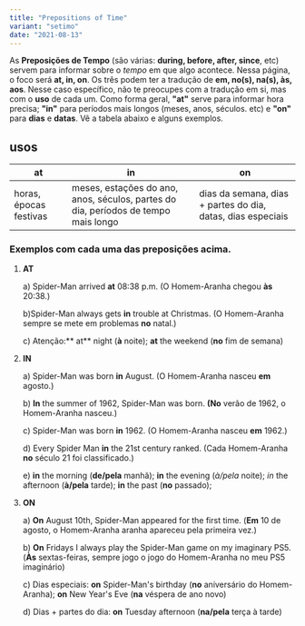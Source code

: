 ```yaml
---
title: "Prepositions of Time"
variant: "setimo"
date: "2021-08-13"
---
```


As **Preposições de Tempo** (são várias: **during, before, after, since**, etc) servem para informar sobre o _tempo_ em que algo acontece. Nessa página, o foco será **at, in, on**. Os três podem ter a tradução de **em, no(s), na(s), às, aos**. Nesse caso específico, não te preocupes com a tradução em si, mas com o **uso** de cada um. Como forma geral, **"at"** serve para informar hora precisa; **"in"** para períodos mais longos (meses, anos, séculos. etc) e **"on"** para **dias** e **datas**. Vê a tabela abaixo e alguns exemplos.

## usos

| at                     | in                                                                                 | on                                                          |
| ---------------------- | ---------------------------------------------------------------------------------- | ----------------------------------------------------------- |
| horas, épocas festivas | meses, estações do ano, anos, séculos, partes do dia, períodos de tempo mais longo | dias da semana, dias + partes do dia, datas, dias especiais |

### Exemplos com cada uma das preposições acima.

1. **AT**

   a) Spider-Man arrived **at** 08:38 p.m. (O Homem-Aranha chegou **às** 20:38.)

   b)Spider-Man always gets **in** trouble at Christmas. (O Homem-Aranha sempre se mete em problemas **no** natal.)

   c) Atenção:** at** night (**à** noite); **at** the weekend (**no** fim de semana)

2. **IN**

   a) Spider-Man was born **in** August. (O Homem-Aranha nasceu **em** agosto.)

   b) **In** the summer of 1962, Spider-Man was born. **(No** verão de 1962, o Homem-Aranha nasceu.)

   c) Spider-Man was born **in** 1962. (O Homem-Aranha nasceu **em** 1962.)

   d) Every Spider Man **in** the 21st century ranked. (Cada Homem-Aranha **no** século 21 foi classificado.)

   e) **in** the morning (**de/pela** manhã); **in** the evening (_à/pela_ noite); _in_ the afternoon (**à/pela** tarde); **in** the past (**no** passado);

3. **ON**

   a) **On** August 10th, Spider-Man appeared for the first time. (**Em** 10 de agosto, o Homem-Aranha aranha apareceu pela primeira vez.)

   b) **On** Fridays I always play the Spider-Man game on my imaginary PS5. (**Às** sextas-feiras, sempre jogo o jogo do Homem-Aranha no meu PS5 imaginário)

   c) Dias especiais: **on** Spider-Man's birthday (**no** aniversário do Homem-Aranha); **on** New Year's Eve (**na** véspera de ano novo)

   d) Dias + partes do dia: **on** Tuesday afternoon (**na/pela** terça à tarde)
